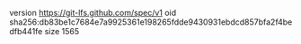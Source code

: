 version https://git-lfs.github.com/spec/v1
oid sha256:db83be1c7684e7a9925361e198265fdde9430931ebdcd857bfa2f4bedfb441fe
size 1565

